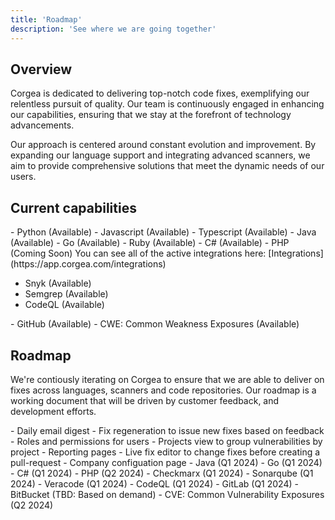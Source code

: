 ```yaml
---
title: 'Roadmap'
description: 'See where we are going together'
---
```


## Overview
Corgea is dedicated to delivering top-notch code fixes, exemplifying our relentless pursuit of quality. Our team is continuously engaged in enhancing our capabilities, ensuring that we stay at the forefront of technology advancements.

Our approach is centered around constant evolution and improvement. By expanding our language support and integrating advanced scanners, we aim to provide comprehensive solutions that meet the dynamic needs of our users.


## Current capabilities


<Accordion icon="message" title="Langauge Support">
- Python (Available)
- Javascript (Available)
- Typescript (Available)
- Java (Available)
- Go (Available)
- Ruby (Available)
- C# (Available)
- PHP (Coming Soon)
</Accordion>
<Accordion icon="radar" title="Scanner Support">
You can see all of the active integrations here: [Integrations](https://app.corgea.com/integrations)

- Snyk (Available)
- Semgrep (Available)
- CodeQL (Available)
</Accordion>
<Accordion icon="box" title="Repository Support">
- GitHub (Available)
</Accordion>
<Accordion icon="Bug" title="Issue Support">
- CWE: Common Weakness Exposures (Available)
</Accordion>

## Roadmap
We're contiously iterating on Corgea to ensure that we are able to deliver on fixes across languages, scanners and code repositories. 
Our roadmap is a working document that will be driven by customer feedback, and development efforts. 

<Accordion icon="star" title="Features">
- Daily email digest
- Fix regeneration to issue new fixes based on feedback
- Roles and permissions for users 
- Projects view to group vulnerabilities by project
- Reporting pages
- Live fix editor to change fixes before creating a pull-request
- Company configuation page
</Accordion>
<Accordion icon="message" title="Langauge Support">
- Java (Q1 2024)
- Go (Q1 2024)
- C# (Q1 2024)
- PHP (Q2 2024)
</Accordion>
<Accordion icon="radar" title="Scanner Support">
- Checkmarx (Q1 2024)
- Sonarqube (Q1 2024)
- Veracode (Q1 2024)
- CodeQL (Q1 2024)
</Accordion>
<Accordion icon="box" title="Repository Support">
- GitLab (Q1 2024)
- BitBucket (TBD: Based on demand)
</Accordion>
<Accordion icon="Bug" title="Issue Support">
- CVE: Common Vulnerability Exposures (Q2 2024)
</Accordion>